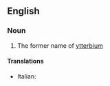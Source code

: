 ==English==

===Noun===
{{en-noun|-}}

# {{element}} The former name of [[ytterbium]]

====Translations====
{{trans-top|former name of ytterbium}}
* Italian: {{t-|it|neoitterbio|m}}
{{trans-mid}}
{{trans-bottom}}